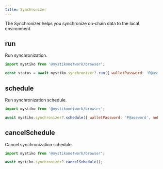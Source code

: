 ```yaml
---
title: Synchronizer
---
```


The Synchronizer helps you synchronize on-chain data to the local environment.

## run

Run synchronization.

```javascript
import mystiko from '@mystikonetwork/browser';

const status = await mystiko.synchronizer?.run({ walletPassword: 'P@assword', timeoutMs: 500, noPacker: false, skipAccountScan: true });
```

## schedule

Run synchronization schedule.

```javascript
import mystiko from '@mystikonetwork/browser';

await mystiko.synchronizer?.schedule({ walletPassword: 'P@assword', noPacker: false, skipAccountScan: true });
```

## cancelSchedule

Cancel synchronization schedule.

```javascript
import mystiko from '@mystikonetwork/browser';

await mystiko.synchronizer?.cancelSchedule();
```
